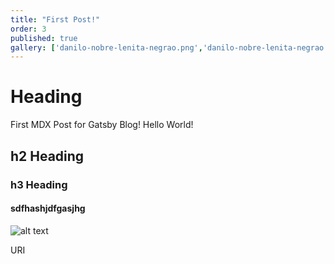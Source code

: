 ```yaml
---
title: "First Post!"
order: 3
published: true
gallery: ['danilo-nobre-lenita-negrao.png','danilo-nobre-lenita-negrao.png','danilo-nobre-lenita-negrao.png']
---
```


# Heading

First MDX Post for Gatsby Blog! Hello World!

## h2 Heading

### h3 Heading

<h4>sdfhashjdfgasjhg</h4>

![alt text](/src/images/icon.png "title")

URI